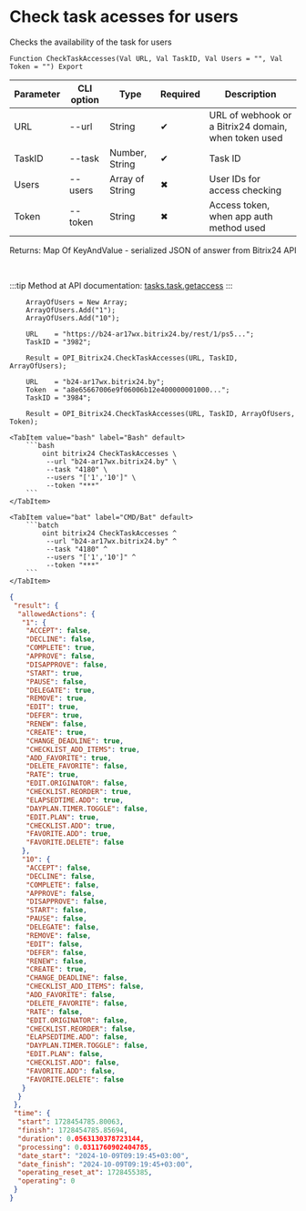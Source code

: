 ﻿---
sidebar_position: 20
---


# Check task acesses for users
 Checks the availability of the task for users



`Function CheckTaskAccesses(Val URL, Val TaskID, Val Users = "", Val Token = "") Export`

  | Parameter | CLI option | Type | Required | Description |
  |-|-|-|-|-|
  | URL | --url | String | &#x2714; | URL of webhook or a Bitrix24 domain, when token used |
  | TaskID | --task | Number, String | &#x2714; | Task ID |
  | Users | --users | Array of String | &#x2716; | User IDs for access checking |
  | Token | --token | String | &#x2716; | Access token, when app auth method used |

  
  Returns:  Map Of KeyAndValue - serialized JSON of answer from Bitrix24 API

<br/>

:::tip
Method at API documentation: [tasks.task.getaccess](https://dev.1c-bitrix.ru/rest_help/tasks/task/tasks/tasks_task_getaccess.php)
:::
<br/>



```bsl title="1C:Enterprise/OneScript code example"
    ArrayOfUsers = New Array;
    ArrayOfUsers.Add("1");
    ArrayOfUsers.Add("10");

    URL    = "https://b24-ar17wx.bitrix24.by/rest/1/ps5...";
    TaskID = "3982";

    Result = OPI_Bitrix24.CheckTaskAccesses(URL, TaskID, ArrayOfUsers);

    URL    = "b24-ar17wx.bitrix24.by";
    Token  = "a8e65667006e9f06006b12e400000001000...";
    TaskID = "3984";

    Result = OPI_Bitrix24.CheckTaskAccesses(URL, TaskID, ArrayOfUsers, Token);
```
 

 <Tabs>
  
    <TabItem value="bash" label="Bash" default>
        ```bash
            oint bitrix24 CheckTaskAccesses \
             --url "b24-ar17wx.bitrix24.by" \
             --task "4180" \
             --users "['1','10']" \
             --token "***"
        ```
    </TabItem>
  
    <TabItem value="bat" label="CMD/Bat" default>
        ```batch
            oint bitrix24 CheckTaskAccesses ^
             --url "b24-ar17wx.bitrix24.by" ^
             --task "4180" ^
             --users "['1','10']" ^
             --token "***"
        ```
    </TabItem>
</Tabs>


```json title="Result"
{
 "result": {
  "allowedActions": {
   "1": {
    "ACCEPT": false,
    "DECLINE": false,
    "COMPLETE": true,
    "APPROVE": false,
    "DISAPPROVE": false,
    "START": true,
    "PAUSE": false,
    "DELEGATE": true,
    "REMOVE": true,
    "EDIT": true,
    "DEFER": true,
    "RENEW": false,
    "CREATE": true,
    "CHANGE_DEADLINE": true,
    "CHECKLIST_ADD_ITEMS": true,
    "ADD_FAVORITE": true,
    "DELETE_FAVORITE": false,
    "RATE": true,
    "EDIT.ORIGINATOR": false,
    "CHECKLIST.REORDER": true,
    "ELAPSEDTIME.ADD": true,
    "DAYPLAN.TIMER.TOGGLE": false,
    "EDIT.PLAN": true,
    "CHECKLIST.ADD": true,
    "FAVORITE.ADD": true,
    "FAVORITE.DELETE": false
   },
   "10": {
    "ACCEPT": false,
    "DECLINE": false,
    "COMPLETE": false,
    "APPROVE": false,
    "DISAPPROVE": false,
    "START": false,
    "PAUSE": false,
    "DELEGATE": false,
    "REMOVE": false,
    "EDIT": false,
    "DEFER": false,
    "RENEW": false,
    "CREATE": true,
    "CHANGE_DEADLINE": false,
    "CHECKLIST_ADD_ITEMS": false,
    "ADD_FAVORITE": false,
    "DELETE_FAVORITE": false,
    "RATE": false,
    "EDIT.ORIGINATOR": false,
    "CHECKLIST.REORDER": false,
    "ELAPSEDTIME.ADD": false,
    "DAYPLAN.TIMER.TOGGLE": false,
    "EDIT.PLAN": false,
    "CHECKLIST.ADD": false,
    "FAVORITE.ADD": false,
    "FAVORITE.DELETE": false
   }
  }
 },
 "time": {
  "start": 1728454785.80063,
  "finish": 1728454785.85694,
  "duration": 0.0563130378723144,
  "processing": 0.0311760902404785,
  "date_start": "2024-10-09T09:19:45+03:00",
  "date_finish": "2024-10-09T09:19:45+03:00",
  "operating_reset_at": 1728455385,
  "operating": 0
 }
}
```
